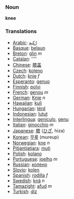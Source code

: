 === Noun ===
'''knee'''

=== Translations ===

*[[Arabic]]: [[رّكبة]]
*[[Basque]]: [[belaun]]
*[[Breton]]: [[glin]] ''m''
*[[Catalan]]: [[]] ''''
*[[Chinese]]: [[膝盖]]
*[[Czech]]: [[koleno]]
*[[Dutch]]: [[knie]] ''f''
*[[Esperanto]]: [[genuo]]
*[[Finnish]]: [[polvi]]
*[[French]]: [[genou]] ''m''
*[[German]]: [[Knie]] ''n''
*[[Hawaiian]]: [[kuli]]
*[[Hungarian]]: [[térd]]
*[[Indonesian]]: [[lutut]]
*[[Interlingua]]: [[geniculo]], [[genu]]
*[[Italian]]: [[ginocchio]] ''m''
*[[Japanese]]: [[膝]] ([[ひざ]], hiza)
*[[Korean]]: [[무릎]] (mureup)
*[[Norwegian]]: [[kne]] ''n''
*[[Pitjantjatjara]]: [[muṯi]]
*[[Polish]]: [[kolano]]
*[[Portuguese]]: [[joelho]] ''m''
*[[Russian]]: [[колено]]
*[[Slovio]]: [[kolen]]
*[[Spanish]]: [[rodilla]] ''f''
*[[Swedish]]: [[knä]] ''n''
*[[Tamazight]]: [[afud]] ''m''
*[[Turkish]]: [[diz]]